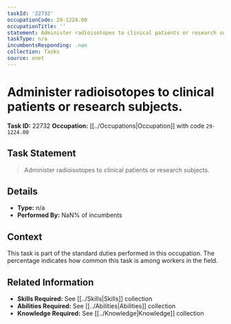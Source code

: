```yaml
---
taskId: '22732'
occupationCode: 29-1224.00
occupationTitle: ''
statement: Administer radioisotopes to clinical patients or research subjects.
taskType: n/a
incumbentsResponding: .nan
collection: Tasks
source: onet
---
```

# Administer radioisotopes to clinical patients or research subjects.

**Task ID:** 22732
**Occupation:** [[../Occupations|Occupation]] with code `29-1224.00`

## Task Statement

> Administer radioisotopes to clinical patients or research subjects.

## Details

- **Type:** n/a
- **Performed By:** NaN% of incumbents

## Context

This task is part of the standard duties performed in this occupation. The percentage indicates how common this task is among workers in the field.

## Related Information

- **Skills Required:** See [[../Skills|Skills]] collection
- **Abilities Required:** See [[../Abilities|Abilities]] collection
- **Knowledge Required:** See [[../Knowledge|Knowledge]] collection
